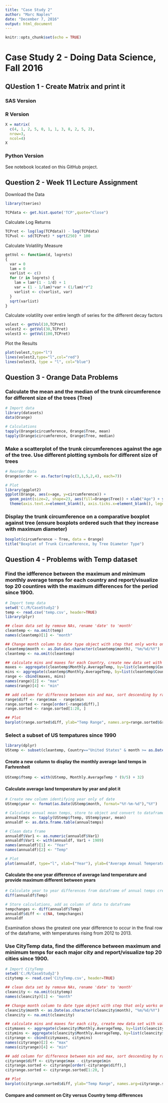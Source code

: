 ---
title: "Case Study 2"
author: "Marc Naples"
date: "December 7, 2016"
output: html_document
---

```{r setup, include=FALSE}
knitr::opts_chunk$set(echo = TRUE)
```

# Case Study 2 - Doing Data Science, Fall 2016

## QUestion 1 - Create Matrix and print it

### SAS Version

### R Version

```{r}
X = matrix( 
  c(4, 1, 2, 5, 0, 1, 1, 3, 8, 2, 5, 2), 
  nrow=3, 
  ncol=4)
X
```

### Python Version 
See notebook located on this GitHub project.

## Question 2 - Week 11 Lecture Assignment

Download the Data

```{r}
library(tseries)

TCPdata <- get.hist.quote('TCP',quote="Close")
```

Calculate Log Returns

```{r}
TCPret <- log(lag(TCPdata)) - log(TCPdata)
TCPvol <- sd(TCPret) * sqrt(250) * 100
```

Calculate Volatility Measure

```{r}
getVol <- function(d, logrets)
{
  var = 0
  lam = 0
  varlist <- c()
  for (r in logrets) {
    lam = lam*(1 - 1/d) + 1
    var = (1 - 1/lam)*var + (1/lam)*r^2
    varlist <- c(varlist, var)
  }
  sqrt(varlist)
}
```

Calculate volatility over entire length of series for the different decay factors

```{r}
volest <- getVol(10,TCPret)
volest2 <- getVol(30,TCPret)
volest3 <- getVol(100,TCPret)
```


Plot the Results

```{r}
plot(volest,type="l")
lines(volest2,type="l",col="red")
lines(volest3, type = "l", col="blue")
```

## Question 3 - Orange Data Problems

### Calculate the mean and the median of the trunk circumference for different size of the trees (Tree)

```{r}
# Import data
library(datasets)
data(Orange)

# Calculations
tapply(Orange$circumference, Orange$Tree, mean)
tapply(Orange$circumference, Orange$Tree, median)
```

### Make a scatterplot of the trunk circumferences against the age of the tree. Use different plotting symbols for different size of trees

```{r}
# Reorder Data
Orange$order <- as.factor(rep(c(3,1,5,2,4), each=7))

# Plot
library(ggplot2)
ggplot(Orange, aes(x=age, y=circumference)) + 
  geom_point(size=2, shape=23, aes(fill=Orange$Tree)) + xlab("Age") + ylab("Circumference") + labs("Tree Type)") +
  theme(axis.text.x=element_blank(), axis.ticks.x=element_blank(), legend.title=element_blank()) + ggtitle("Circumference Vs. Age")
```


### Display the trunk circumference on a comparative boxplot against tree (ensure boxplots ordered such that they increase with maximum diameter)

```{r}
boxplot(circumference ~ Tree, data = Orange)
title("Boxplot of Trunk Circumference, by Tree Diameter Type")
```

## Question 4 - Problems with Temp dataset

### Find the idfference between the maximum and minimum monthly average temps for each country and report/visualize top 20 countires with the maximum differences for the period since 1900.

```{r}
# Import temp data
setwd('C:/R/CaseStudy2')
temp <- read.csv('temp.csv', header=TRUE)
library(plyr)

## clean data set by remove NAs, rename 'date' to 'month'
cleantemp <- na.omit(temp)
names(cleantemp)[1] <- "month"

## Change month column to date type object with step that only works on dates entered after 1900, remove NAs (thus removing pre-1900 rows)
cleantemp$month <- as.Date(as.character(cleantemp$month), "%m/%d/%Y")
cleantemp <- na.omit(cleantemp)

## calculate mins and maxes for each Country, create new data set with values
maxes <- aggregate(cleantemp$Monthly.AverageTemp, by=list(cleantemp$Country), FUN=max)
mins <- aggregate(cleantemp$Monthly.AverageTemp, by=list(cleantemp$Country), FUN=min)
range <- cbind(maxes, mins)
names(range)[2] <- "max"
names(range)[4] <- "min"

## add column for difference between min and max, sort descending by range, keep only top 20
range$diff <- range$max - range$min
range.sorted <- range[order(-range$diff),]
range.sorted <- range.sorted[1:20, ]

## Plot
barplot(range.sorted$diff, ylab="Temp Range", names.arg=range.sorted$Group.1, las=2)
```

### Select a subset of US tempatures since 1990

```{r}
library(dplyr)
UStemp <- subset(cleantemp, Country=="United States" & month >= as.Date("1990-01-01"), select=month:Monthly.AverageTemp)
```

#### Create a new column to display the monthly average land temps in Farhrenheit

```{r}
UStemp$ftemp <- with(UStemp, Monthly.AverageTemp * (9/5) + 32)
```

#### Calculate average land temperature by year and plot it

```{r}
# Create new column identifying year only of date
UStemp$year <- format(as.Date(UStemp$month, format="%Y-%m-%d"),"%Y")

# Calculate annual mean temps, store to object and convert to dataframe
annualtemps <- tapply(UStemp$ftemp, UStemp$year, mean)
annualdf <- as.data.frame.table(annualtemps)

# Clean data frame
annualdf$Var1 <- as.numeric(annualdf$Var1)
annualdf$Var1 <- with(annualdf, Var1 + 1989)
names(annualdf)[1] <- "Year"
names(annualdf)[2] <- "Temp"

# Plot
plot(annualdf, type="l", xlab=("Year"), ylab=("Average Annual Temperature (Fahrentheit)"))
```

#### Calculate the one year difference of average land temperature and provide maximum different between years

```{r}
# Calculate year to year differences from dataframe of annual temps created above
diff(annualdf$Temp)

# Store calculations, add as column of data to dataframe
tempchanges <- diff(annualdf$Temp)
annualdf$diff <- c(NA, tempchanges)
annualdf
```
Examination shows the greatest one year difference to occur in the final row of the dataframe, with temperatures rising from 2012 to 2013.

### Use CityTemp data, find the difference between maximum and minimum temps for each major city and report/visualize top 20 cities since 1900.

```{r}
# Import CityTemp
setwd('C:/R/CaseStudy2')
citytemp <- read.csv('CityTemp.csv', header=TRUE)

## clean data set by remove NAs, rename 'date' to 'month'
cleancity <- na.omit(citytemp)
names(cleancity)[1] <- "month"

## Change month column to date type object with step that only works on dates entered after 1900, remove NAs (thus removing pre-1900 rows)
cleancity$month <- as.Date(as.character(cleancity$month), "%m/%d/%Y")
cleancity <- na.omit(cleancity)

## calculate mins and maxes for each city, create new data set with values
citymaxes <- aggregate(cleancity$Monthly.AverageTemp, by=list(cleancity$City), FUN=max)
citymins <- aggregate(cleancity$Monthly.AverageTemp, by=list(cleancity$City), FUN=min)
cityrange <- cbind(citymaxes, citymins)
names(cityrange)[2] <- "max"
names(cityrange)[4] <- "min"

## add column for difference between min and max, sort descending by range, keep only top 20 results
cityrange$diff <- cityrange$max - cityrange$min
cityrange.sorted <- cityrange[order(-cityrange$diff),]
cityrange.sorted <- cityrange.sorted[1:20, ]

## Plot
barplot(cityrange.sorted$diff, ylab="Temp Range", names.arg=cityrange.sorted$Group.1, las=2)
```

#### Compare and comment on City versus Country temp differences



